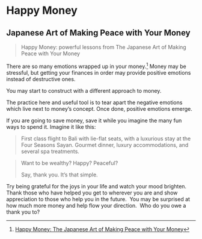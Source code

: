 
# Happy Money

## Japanese Art of Making Peace with Your Money


>Happy Money: powerful lessons from The Japanese Art of Making Peace with Your Money

:::{.callout-note}
There are so many emotions wrapped up in your money.[^1] Money may be stressful, but getting your finances in order may provide positive emotions instead of destructive ones.

</mark>You may start to construct with a different approach to money.</mark>

The practice here and useful tool is to tear apart the negative emotions which live next to money's concept. Once done, positive emotions emerge. 
:::


If you are going to save money, save it while you imagine the many fun ways to spend it. Imagine it like this:

>First class flight to Bali with lie-flat seats, with a luxurious stay at the Four Seasons Sayan. Gourmet dinner, luxury accommodations, and several spa treatments.

>Want to be wealthy? Happy? Peaceful?
>
>Say, thank you. It’s that simple. 

Try being grateful for the joys in your life and watch your mood brighten. Thank those who have helped you get to wherever you are and show appreciation to those who help you in the future.  You may be surprised at how much more money and help flow your direction.  Who do you owe a thank you to?


[^1]: [Happy Money: The Japanese Art of Making Peace with Your Money](https://www.goodreads.com/book/show/40539212-happy-money){.external}
